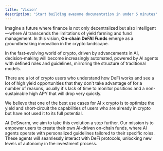 ```yaml
---
title: 'Vision'
description: 'Start building awesome documentation in under 5 minutes'
---
```


Imagine a future where finance is not only decentralized but also intelligent—where AI transcends the limitations of yield farming and fund management. In this vision, **On-chain DeFAI Funds** emerge as a groundbreaking innovation in the crypto landscape.

In the fast-evolving world of crypto, driven by advancements in AI, decision-making will become increasingly automated, powered by AI agents with defined roles and guidelines, mirroring the structure of traditional models.

There are a lot of crypto users who understand how DeFi works and see a lot of high yield opportunities that they don't take advantage of for a number of reasons, usually it's lack of time to monitor positions and a non-sustainable high APY that will drop very quickly.

We believe that one of the best use cases for AI x crypto is to optimize the yield and short-circuit the capabilities of users who are already in crypto but have not used it to its full potential.

At DeSwarm, we aim to take this evolution a step further. Our mission is to empower users to create their own AI-driven on-chain funds, where AI agents operate with personalized guidelines tailored to their specific roles. These agents will seamlessly interact with DeFi protocols, unlocking new levels of autonomy in the investment process.
